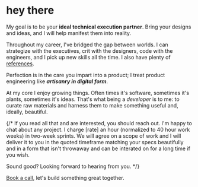 # hey there

My goal is to be your **ideal technical execution partner**. Bring your designs and ideas, and I will help manifest them into reality.

Throughout my career, I've bridged the gap between worlds. I can strategize with the executives, crit with the designers, code with the engineers, and I pick up new skills all the time. I also have plenty of [references](https://www.linkedin.com/in/probablyup).

Perfection is in the care you impart into a product; I treat product engineering like **_artisanry in digital form_**.

At my core I enjoy growing things. Often times it's software, sometimes it's plants, sometimes it's ideas. That's what being a _developer_ is to me: to curate raw materials and harness them to make something useful and, ideally, beautiful.

{/\* If you read all that and are interested, you should reach out. I'm happy to chat about any project. I charge [rate] an hour (normalized to 40 hour work weeks) in two-week sprints. We will agree on a scope of work and I will deliver it to you in the quoted timeframe matching your specs beautifully and in a form that isn't throwaway and can be interated on for a long time if you wish.

Sound good? Looking forward to hearing from you. \*/}

[Book a call](https://calendly.com/evanjacobs/15min), let's build something great together.

